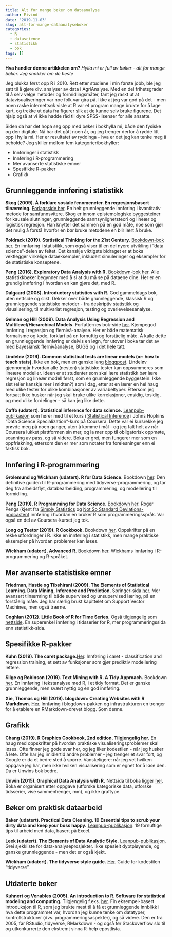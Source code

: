 ```yaml
---
title: Alt for mange bøker om dataanalyse
author: Eivind
date: '2019-11-03'
slug: alt-for-mange-dataanalyseboker
categories:
  - R
  - datascience
  - statistikk
  - bok
tags: []
---
```


__Hva handler denne artikkelen om?__ _Hylla mi er full av bøker - alt for mange bøker. Jeg snakker om de beste_

Jeg plukka først opp R i 2010. Rett etter studiene i min første jobb, ble jeg satt til å gjøre div. analyser av data i AgriAnalyse. Med en del frihetsgrader til å selv velge metoder og formidlingsmåter, fant jeg raskt ut at datavisualiseringer var noe folk var gira på. Ikke at jeg var god på det - men noen raske internettsøk viste at R var et program mange brukte for å lage kart, og trekke ut data fra figurer slik at de kunne selv bruke figurene. Det hjalp også at vi ikke hadde råd til dyre SPSS-lisenser for alle ansatte. 

Siden da har det hopa seg opp med bøker i bokhylla mi, både den fysiske og den digitale. Nå har det gått noen år, og jeg trenger derfor å rydde litt opp i hylla mi. Her er resultatet av ryddinga - hva er det jeg kan tenke meg å beholde? Jeg skiller mellom fem kategorier/bokhyller:

- Innføringer i statistikk
- Innføring i R-programmering
- Mer avanserte statistiske emner
- Spesifikke R-pakker
- Grafikk

## Grunnleggende innføring i statistikk
 
**Skog (2009). Å forklare sosiale fenomeneter. En regresjonsbasert tilnærming.** [Forlagsside her](https://www.gyldendal.no/Faglitteratur/Samfunnsfag/Statistikk-metode/AA-forklare-sosiale-fenomener). En helt grunnleggende innføring i kvantitativ metode for samfunnsvitere. Skog er innom epistemologiske byggesteiner for kausale slutninger, grunnleggende sannsynlighetsteori og lineær og logistisk regresjon. Han knytter det sammen på en god måte, noe som gjør det mulig å forstå hvorfor en bør bruke metodene en blir lært å bruke. 

**Poldrack (2019). Statistical Thinking for the 21st Century**. [Bookdown-bok her](http://statsthinking21.org/index.html). En innføring i statistikk, som også viser til en del nyere utvikling i "data science"-delen av feltet. Det kanskje viktigste bidraget er at boka vektlegger virkelige dataeksempler, inkludert simuleringer og eksempler for de statistiske konseptene. 

**Peng (2016). Exploratory Data Analysis with R.** [Bookdown-bok her](https://bookdown.org/rdpeng/exdata/). Alle statistikkbøker begynner med å si at du må se på dataene dine. Her er en grundig innføring i hvordan en kan gjøre det, med R.

**Dalgaard (2008). Introductory statistics with R.** God gammeldags bok, uten nettside og slikt. Dekker over både grunnleggende, klassisk R og grunnleggende statistiske metoder - fra deskriptiv statistikk og visualisering, til multivariat regresjon, testing og overlevelsesanalyse. 

**Gelman og Hill (2009). Data Analysis Using Regression and Multilevel/Hierarchical Models.** Forfatternes bok-side [her](http://www.stat.columbia.edu/~gelman/arm/). Kjempegod innføring i regresjon og flernivå-analyse. Her er både matematisk formalisme og kode, forklart på en fornuftig og forståelig måte. Å kalle dette en grunnleggende innføring er delvis en løgn, for utover i boka tar det av med Bayesiansk flernivåanalyse, BUGS og i det hele tatt.

**Lindeløv (2019). Common statistical tests are linear models (or: how to teach stats).** Ikke en bok, men en ganske lang [bloggpost](https://lindeloev.github.io/tests-as-linear/). Lindeløv gjennomgår hvordan alle (nesten) statistiske tester kan oppsummeres som lineære modeller. Ideen er at studenter som skal lære statistikk bør lære regresjon og lineær modell først, som en grunnleggende byggestein. Ikke sist (eller kanskje mer i midten?) som i dag, etter at en lærer en hel haug med ulike tester for ulike kombinasjoner av variabeltyper. Ettersom jeg fortsatt ikke husker når jeg skal bruke ulike korrelasjoner, ensidig, tosidig, og med ulike fordelinger - så kan jeg like dette. 

**Caffo (udatert). Statistical inference for data science.** [Leanpub-publikasjon](https://leanpub.com/LittleInferenceBook) som hører med til et kurs i [Statistical Inference](https://www.coursera.org/learn/statistical-inference) i Johns Hopkins "Data Science Specialization"-kurs på Coursera. Dette var ei kursrekke jeg prøvde meg på noen ganger, uten å komme i mål - og jeg falt helt av når Coursera lukket plattformen sin mer, og la mer opp til obligatorisk oppmøte, scanning av pass, og så videre. Boka er grei, men fungerer mer som en oppfriskning, ettersom den er mer som notater fra forelesninger enn ei faktisk bok. 

## Innføring i R-programmering

**Grolemund og Wickham (udatert). R for Data Science**. Bookdown [her](https://r4ds.had.co.nz/). Den definitive guiden til R-programmering med tidyverse-programmering, og tar deg fra arbeidsflyt, databearbeiding, programmering, og modellering til formidling. 

**Peng (2019). R Programming for Data Science.** [Bookdown her](https://bookdown.org/rdpeng/rprogdatascience/). Roger Pengs (kjent fra [Simply Statistics](https://simplystatistics.org/) og [Not So Standard Deviations-podcasten](http://nssdeviations.com/)) innføring i hvordan en bruker R som programmeringsspråk. Var også en del av Coursera-kurset jeg tok.

**Long og Teetor (2019). R Cookbook.** Bookdown [her](https://rc2e.com/). Oppskrifter på en rekke utfordringer i R. Ikke en innføring i statistikk, men mange praktiske eksempler på hvordan problemer kan løses.

**Wickham (udatert). Advanced R.** Bookdown [her](https://adv-r.hadley.nz/). Wickhams innføring i R-programmering og R-språket.

## Mer avanserte statistiske emner

**Friedman, Hastie og Tibshirani (2009). The Elements of Statistical Learning. Data Mining, Inference and Prediction.** Springer-sida [her](https://www.springer.com/gp/book/9780387848570). Mer avansert tilnærming til både supervised og unsupervised læring, på en forståelig måte. Jeg har særlig brukt kapittelet om Support Vector Machines, men også trærne.

**Coghlan (2012). Little Book of R for Time Series.** Også tilgjengelig som [nettside](https://a-little-book-of-r-for-time-series.readthedocs.io/en/latest/). En superenkel innføring i tidsserier for R, mer programmeringssida enn statistikk-sida. 

## Spesifikke R-pakker

**Kuhn (2019). The caret package.**[Her](https://topepo.github.io/caret/index.html). Innføring i caret - classification and regression training, et sett av funksjoner som gjør prediktiv modellering lettere. 

**Silge og Robinson (2019). Text Mining with R. A Tidy Approach.** Bookdown [her](https://www.tidytextmining.com/). En innføring i tekstanalyse med R, i et tidy format. Det er ganske grunnleggende, men svært nyttig og en god innføring. 

**Xie, Thomas og Hill (2019). blogdown: Creating Websites with R Markdown.** [Her](https://bookdown.org/yihui/blogdown/). Innføring i blogdown-pakken og infrastrukturen en trenger for å etablere en RMarkdown-drevet blogg. Som denne.

## Grafikk

**Chang (2019). R Graphics Cookbook, 2nd edition. Tilgjengelig [her](https://r-graphics.org).** En haug med oppskrifter på hvordan praktiske visualiseringsproblemer skal løses. Ofte finner jeg gode svar her, og jeg liker kodestilen - når jeg husker å lete. Ofte har jeg imidlertid andre problemer - jeg trenger et svar fort, og Google er da et bedre sted å spørre. Vanskeligere: når jeg vet hvilken oppgave jeg har, men ikke hvilken visualisering som er egnet for å løse den. Da er Unwins bok bedre.

**Unwin (2015). Graphical Data Analysis with R.** Nettsida til boka ligger [her](http://www.gradaanwr.net/). Boka er organisert etter oppgave (utforske kategoriske data, utforske tidsserier, vise sammenhenger, mm), og ikke graftype.

## Bøker om praktisk dataarbeid

**Baker (udatert). Practical Data Cleaning. 19 Essential tips to scrub your dirty data and keep your boss happy.** [Leanpub-publikasjon](https://leanpub.com/practicaldatacleaning). 19 fornuftige tips til arbeid med data, basert på Excel.

**Leek (udatert). The Elements of Data Analytic Style.** [Leanpub-publikasjon](https://leanpub.com/datastyle). Grei sjekkliste for data-analyseprosjekter. Ikke spesielt dyptpløyende, og ganske grunnleggende - men det er også kjekt.

**Wickham (udatert). The tidyverse style guide.** [Her](https://style.tidyverse.org/). Guide for kodestilen "tidyverse".

## Utdaterte bøker

**Kuhnert og Venables (2005). An introduction to R. Software for statistical modeling and computing.** Tilgjengelig f.eks. [her](http://www2.ims.nus.edu.sg/preprints/2006-34.pdf). Fin eksempel-basert introduksjon til R, som jeg brukte mest til å få et grunnleggende innblikk i hva dette programmet var, hvordan jeg kunne tenke om datatyper, kontrollstrukturer (dvs. programmeringsaspekter), og så videre. Den er fra 2005, før RStudio, tidyverse, RMarkdown - og også før Stackoverflow slo til og utkonkurrerte den ekstremt sinna R-help epostlista.  

